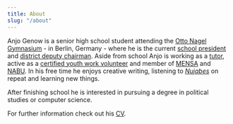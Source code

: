 ```yaml
---
title: About
slug: "/about"
---
```


Anjo Genow is a senior high school student attending the [Otto Nagel Gymnasium](https://www.ong.berlin/) - in Berlin, Germany - 
where he is the current [school president](https://ong.berlin/anjo-ist-unser-neuer-schulsprecher/) and [district deputy chairman](https://www.berlin.de/ba-marzahn-hellersdorf/politik-und-verwaltung/aemter/schul-und-sportamt/schule/schulgremien/artikel.403290.php). 
Aside from school Anjo is working as a [tutor](https://schlaufuchs-berlin.de/), active as a [certified youth work volunteer](https://www.dbjr.de/en/topics/juleica) and member of [MENSA](https://www.mensa.org) and [NABU](https://en.nabu.de).
In his free time he enjoys creative writing, listening to *[Nujabes](https://open.spotify.com/artist/3Rq3YOF9YG9YfCWD4D56RZ?si=r-uYULhIQkC-BtXw38SRzA&dl_branch=1)* on repeat and learning new things.

After finishing school he is interested in pursuing a degree in political studies or computer science.

For further information check out his [CV]().